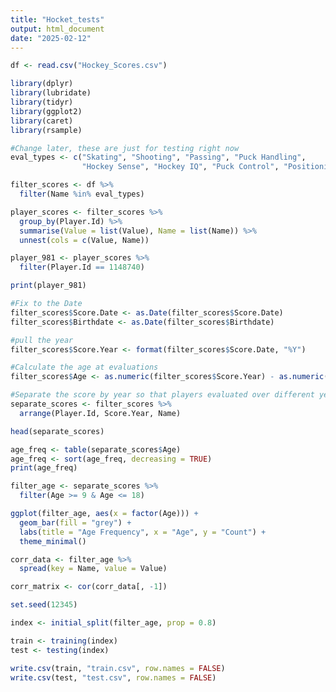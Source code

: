 ---
title: "Hocket_tests"
output: html_document
date: "2025-02-12"
---

```{r setup}
df <- read.csv("Hockey_Scores.csv")
```

```{r library}
library(dplyr)
library(lubridate)
library(tidyr)
library(ggplot2)
library(caret)
library(rsample)
```

```{r}
#Change later, these are just for testing right now
eval_types <- c("Skating", "Shooting", "Passing", "Puck Handling", 
                "Hockey Sense", "Hockey IQ", "Puck Control", "Positioning", "Overall Ranking")

filter_scores <- df %>%
  filter(Name %in% eval_types)

```

```{r}
player_scores <- filter_scores %>%
  group_by(Player.Id) %>%
  summarise(Value = list(Value), Name = list(Name)) %>%
  unnest(cols = c(Value, Name))

player_981 <- player_scores %>%
  filter(Player.Id == 1148740)

print(player_981)

```

```{r}
#Fix to the Date
filter_scores$Score.Date <- as.Date(filter_scores$Score.Date)
filter_scores$Birthdate <- as.Date(filter_scores$Birthdate)

#pull the year
filter_scores$Score.Year <- format(filter_scores$Score.Date, "%Y")

#Calculate the age at evaluations
filter_scores$Age <- as.numeric(filter_scores$Score.Year) - as.numeric(format(filter_scores$Birthdate, "%Y"))


```

```{r}
#Separate the score by year so that players evaluated over different years are seperate entity
separate_scores <- filter_scores %>%
  arrange(Player.Id, Score.Year, Name)

head(separate_scores)
```
```{r}
age_freq <- table(separate_scores$Age)
age_freq <- sort(age_freq, decreasing = TRUE)
print(age_freq)

filter_age <- separate_scores %>%
  filter(Age >= 9 & Age <= 18)
```
```{r}
ggplot(filter_age, aes(x = factor(Age))) +
  geom_bar(fill = "grey") +
  labs(title = "Age Frequency", x = "Age", y = "Count") +
  theme_minimal()
```
```{r}
corr_data <- filter_age %>%
  spread(key = Name, value = Value)

corr_matrix <- cor(corr_data[, -1])

```


```{r}
set.seed(12345)

index <- initial_split(filter_age, prop = 0.8)

train <- training(index)
test <- testing(index)

write.csv(train, "train.csv", row.names = FALSE)
write.csv(test, "test.csv", row.names = FALSE)

```
















